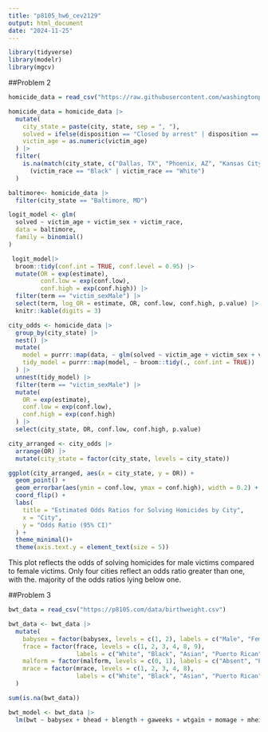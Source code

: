```yaml
---
title: "p8105_hw6_cev2129"
output: html_document
date: "2024-11-25"
---
```



```r
library(tidyverse)
library(modelr)
library(mgcv)
```
##Problem 2
```r
homicide_data = read_csv("https://raw.githubusercontent.com/washingtonpost/data-homicides/master/homicide-data.csv")

homicide_data = homicide_data |>
  mutate(
    city_state = paste(city, state, sep = ", "),
    solved = ifelse(disposition == "Closed by arrest" | disposition == "Closed without arrest", 1, 0),
    victim_age = as.numeric(victim_age)
  ) |>
  filter(
    is.na(match(city_state, c("Dallas, TX", "Phoenix, AZ", "Kansas City, MO", "Tulsa, AL"))) &
      (victim_race == "Black" | victim_race == "White")
  )
```

```r
baltimore<- homicide_data |>
  filter(city_state == "Baltimore, MD") 

logit_model <- glm(
  solved ~ victim_age + victim_sex + victim_race, 
  data = baltimore, 
  family = binomial()
)

 logit_model|>
  broom::tidy(conf.int = TRUE, conf.level = 0.95) |>  
  mutate(OR = exp(estimate),                         
         conf.low = exp(conf.low),                    
         conf.high = exp(conf.high)) |>              
  filter(term == "victim_sexMale") |>                      
  select(term, log_OR = estimate, OR, conf.low, conf.high, p.value) |>
  knitr::kable(digits = 3)    
```

```r
city_odds <- homicide_data |>
  group_by(city_state) |>
  nest() |> 
  mutate(
    model = purrr::map(data, ~ glm(solved ~ victim_age + victim_sex + victim_race, data = ., family = binomial())),
    tidy_model = purrr::map(model, ~ broom::tidy(., conf.int = TRUE))
  ) |> 
  unnest(tidy_model) |> 
  filter(term == "victim_sexMale") |> 
  mutate(
    OR = exp(estimate), 
    conf.low = exp(conf.low), 
    conf.high = exp(conf.high)
  ) |>
  select(city_state, OR, conf.low, conf.high, p.value)
```
```r
city_arranged <- city_odds |>
  arrange(OR) |> 
  mutate(city_state = factor(city_state, levels = city_state))

ggplot(city_arranged, aes(x = city_state, y = OR)) +
  geom_point() +
  geom_errorbar(aes(ymin = conf.low, ymax = conf.high), width = 0.2) +
  coord_flip() +
  labs(
    title = "Estimated Odds Ratios for Solving Homicides by City",
    x = "City",
    y = "Odds Ratio (95% CI)"
  ) +
  theme_minimal()+
  theme(axis.text.y = element_text(size = 5))
```
This plot reflects the odds of solving homicides for male victims compared to female victims. Only four cities reflect an odds ratio greater than one, with the. majority of the odds ratios lying below one. 


##Problem 3
```r
bwt_data = read_csv("https://p8105.com/data/birthweight.csv")

bwt_data <- bwt_data |>
  mutate(
    babysex = factor(babysex, levels = c(1, 2), labels = c("Male", "Female")),
    frace = factor(frace, levels = c(1, 2, 3, 4, 8, 9), 
                   labels = c("White", "Black", "Asian", "Puerto Rican", "Other", "Unknown")),
    malform = factor(malform, levels = c(0, 1), labels = c("Absent", "Present")),
    mrace = factor(mrace, levels = c(1, 2, 3, 4, 8), 
                   labels = c("White", "Black", "Asian", "Puerto Rican", "Other"))
  )

sum(is.na(bwt_data))
```
```r
bwt_model <- bwt_data |>
  lm(bwt ~ babysex + bhead + blength + gaweeks + wtgain + momage + mheight + ppbmi + smoken + malform, data = _)
```
